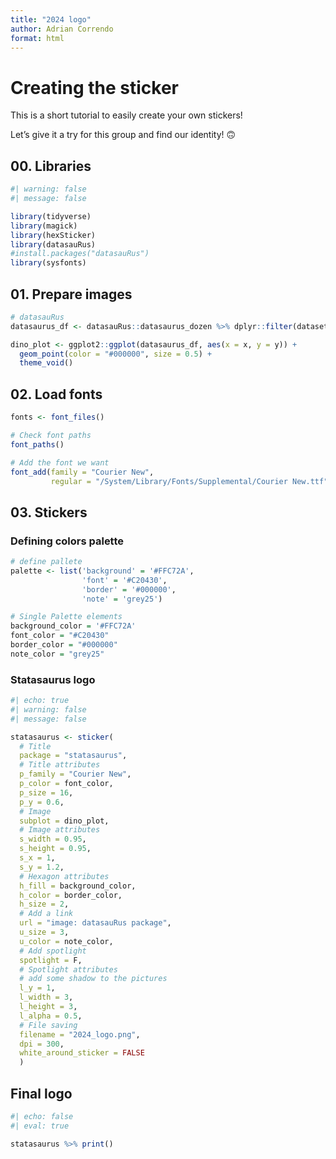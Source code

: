 ```yaml
---
title: "2024 logo"
author: Adrian Correndo
format: html
---
```


# Creating the sticker

This is a short tutorial to easily create your own stickers!

Let's give it a try for this group and find our identity! 🙃

## 00. Libraries

```r
#| warning: false
#| message: false

library(tidyverse)
library(magick)
library(hexSticker)
library(datasauRus)
#install.packages("datasauRus")
library(sysfonts)


```

## 01. Prepare images

```r
# datasauRus
datasaurus_df <- datasauRus::datasaurus_dozen %>% dplyr::filter(dataset == "dino")

dino_plot <- ggplot2::ggplot(datasaurus_df, aes(x = x, y = y)) +
  geom_point(color = "#000000", size = 0.5) +
  theme_void()
```

## 02. Load fonts

```r

fonts <- font_files()

# Check font paths
font_paths()

# Add the font we want
font_add(family = "Courier New", 
         regular = "/System/Library/Fonts/Supplemental/Courier New.ttf")

```

## 03. Stickers

### Defining colors palette

```r
# define pallete
palette <- list('background' = '#FFC72A',
                'font' = '#C20430',
                'border' = '#000000',
                'note' = 'grey25')

# Single Palette elements
background_color = '#FFC72A'
font_color = "#C20430"
border_color = "#000000"
note_color = "grey25"

```

### Statasaurus logo

```r
#| echo: true
#| warning: false
#| message: false

statasaurus <- sticker(
  # Title
  package = "statasaurus",
  # Title attributes
  p_family = "Courier New",
  p_color = font_color,
  p_size = 16,
  p_y = 0.6,
  # Image
  subplot = dino_plot,
  # Image attributes
  s_width = 0.95,
  s_height = 0.95,
  s_x = 1,
  s_y = 1.2,
  # Hexagon attributes
  h_fill = background_color,
  h_color = border_color,
  h_size = 2,
  # Add a link
  url = "image: datasauRus package",
  u_size = 3,
  u_color = note_color,
  # Add spotlight
  spotlight = F,
  # Spotlight attributes
  # add some shadow to the pictures
  l_y = 1,
  l_width = 3,
  l_height = 3,
  l_alpha = 0.5,
  # File saving
  filename = "2024_logo.png",
  dpi = 300,
  white_around_sticker = FALSE
  ) 

```

::: panel-tabset
## Final logo

```r
#| echo: false
#| eval: true

statasaurus %>% print()

```
:::
